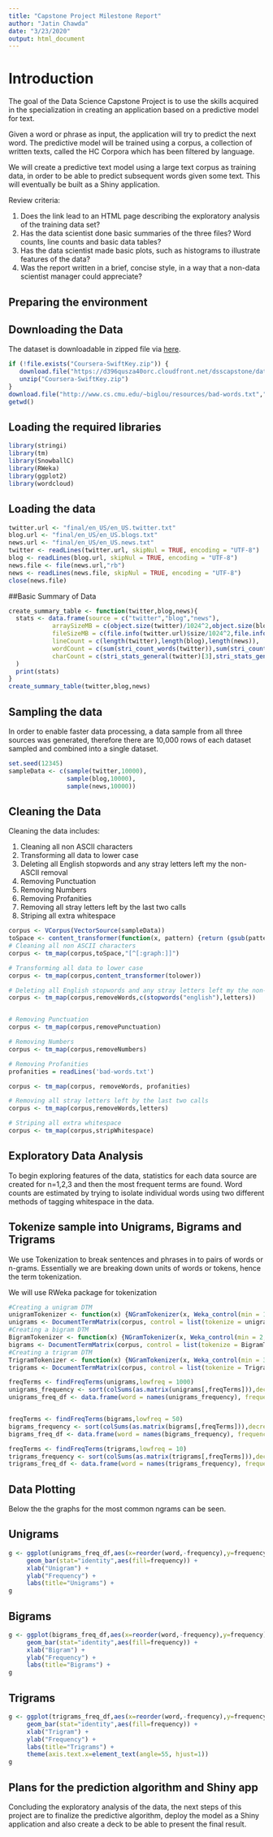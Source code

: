 ---
title: "Capstone Project Milestone Report"
author: "Jatin Chawda"
date: "3/23/2020"
output: html_document
---

# Introduction
The goal of the Data Science Capstone Project is to use the skills acquired in the specialization in creating an application based on a predictive model for text.

Given a word or phrase as input, the application will try to predict the next word. The predictive model will be trained using a corpus, a collection of written texts, called the HC Corpora which has been filtered by language.

We will create a predictive text model using a large text corpus as training data, in order to be able to predict subsequent words given some text. This will eventually be built as a Shiny application.


Review criteria:

  1. Does the link lead to an HTML page describing the exploratory analysis of the training data set?
  2. Has the data scientist done basic summaries of the three files? Word counts, line counts and basic data tables?
  3. Has the data scientist made basic plots, such as histograms to illustrate features of the data?
  4. Was the report written in a brief, concise style, in a way that a non-data scientist manager could appreciate?
  
  
## Preparing the environment

## Downloading the Data

The dataset is downloadable in zipped file via [here](https://d396qusza40orc.cloudfront.net/dsscapstone/dataset/Coursera-SwiftKey.zip).

```{r download,echo=TRUE}
if (!file.exists("Coursera-SwiftKey.zip")) {
   download.file("https://d396qusza40orc.cloudfront.net/dsscapstone/dataset/Coursera-SwiftKey.zip","Coursera-SwiftKey.zip")
   unzip("Coursera-SwiftKey.zip")
}
download.file("http://www.cs.cmu.edu/~biglou/resources/bad-words.txt","bad-words.txt")
getwd()
```

## Loading the required libraries

```{r libraries,warning=FALSE,message=FALSE,echo=TRUE}
library(stringi)
library(tm)
library(SnowballC)
library(RWeka)
library(ggplot2)
library(wordcloud)
```

## Loading the data 


```{r loading,cache=TRUE,echo=TRUE}
twitter.url <- "final/en_US/en_US.twitter.txt"
blog.url <- "final/en_US/en_US.blogs.txt"
news.url <- "final/en_US/en_US.news.txt"
twitter <- readLines(twitter.url, skipNul = TRUE, encoding = "UTF-8")
blog <- readLines(blog.url, skipNul = TRUE, encoding = "UTF-8")
news.file <- file(news.url,"rb")
news <- readLines(news.file, skipNul = TRUE, encoding = "UTF-8")
close(news.file)
```

##Basic Summary of Data



```{r summary,echo=TRUE,cache=TRUE}
create_summary_table <- function(twitter,blog,news){
  stats <- data.frame(source = c("twitter","blog","news"),
            arraySizeMB = c(object.size(twitter)/1024^2,object.size(blog)/1024^2,object.size(news)/1024^2),
            fileSizeMB = c(file.info(twitter.url)$size/1024^2,file.info(blog.url)$size/1024^2,file.info(news.url)$size/1024^2),
            lineCount = c(length(twitter),length(blog),length(news)),
            wordCount = c(sum(stri_count_words(twitter)),sum(stri_count_words(blog)),sum(stri_count_words(news))),
            charCount = c(stri_stats_general(twitter)[3],stri_stats_general(blog)[3],stri_stats_general(news)[3])
  )
  print(stats)
}
create_summary_table(twitter,blog,news)
```

## Sampling the data

In order to enable faster data processing, a data sample from all three sources was generated, therefore there are 10,000 rows of each dataset sampled and combined into a single dataset.

```{r sampling,cache=TRUE,echo=TRUE}
set.seed(12345)
sampleData <- c(sample(twitter,10000),
                sample(blog,10000),
                sample(news,10000))
```

## Cleaning the Data

Cleaning the data includes:

1. Cleaning all non ASCII characters
2. Transforming all data to lower case
3. Deleting all English stopwords and any stray letters left my the non-ASCII removal
4. Removing Punctuation
5. Removing Numbers
6. Removing Profanities
7. Removing all stray letters left by the last two calls
8. Striping all extra whitespace

```{r cleaning,cache=TRUE,echo=TRUE}
corpus <- VCorpus(VectorSource(sampleData))
toSpace <- content_transformer(function(x, pattern) {return (gsub(pattern," ",x))})
# Cleaning all non ASCII characters
corpus <- tm_map(corpus,toSpace,"[^[:graph:]]")

# Transforming all data to lower case
corpus <- tm_map(corpus,content_transformer(tolower))

# Deleting all English stopwords and any stray letters left my the non-ASCII removal
corpus <- tm_map(corpus,removeWords,c(stopwords("english"),letters))


# Removing Punctuation
corpus <- tm_map(corpus,removePunctuation)

# Removing Numbers
corpus <- tm_map(corpus,removeNumbers)

# Removing Profanities
profanities = readLines('bad-words.txt')

corpus <- tm_map(corpus, removeWords, profanities)

# Removing all stray letters left by the last two calls
corpus <- tm_map(corpus,removeWords,letters)

# Striping all extra whitespace
corpus <- tm_map(corpus,stripWhitespace)
```

## Exploratory Data Analysis

To begin exploring features of the data, statistics for each data source are  created for n=1,2,3 and then the most frequent terms are found.
Word counts are estimated by trying to isolate individual words using two different methods of tagging whitespace in the data.

## Tokenize sample into Unigrams, Bigrams and Trigrams

We use Tokenization to break sentences and phrases in to pairs of words or n-grams. Essentially we are breaking down units of words or tokens, hence the term tokenization.

We will use RWeka package for tokenization

```{r ngrams,cache=TRUE}
#Creating a unigram DTM
unigramTokenizer <- function(x) {NGramTokenizer(x, Weka_control(min = 1, max = 1))}
unigrams <- DocumentTermMatrix(corpus, control = list(tokenize = unigramTokenizer))
#Creating a bigram DTM
BigramTokenizer <- function(x) {NGramTokenizer(x, Weka_control(min = 2, max = 2))}
bigrams <- DocumentTermMatrix(corpus, control = list(tokenize = BigramTokenizer))
#Creating a trigram DTM
TrigramTokenizer <- function(x) {NGramTokenizer(x, Weka_control(min = 3, max = 3))}
trigrams <- DocumentTermMatrix(corpus, control = list(tokenize = TrigramTokenizer))
```

```{r freqs}
freqTerms <- findFreqTerms(unigrams,lowfreq = 1000)
unigrams_frequency <- sort(colSums(as.matrix(unigrams[,freqTerms])),decreasing = TRUE)
unigrams_freq_df <- data.frame(word = names(unigrams_frequency), frequency = unigrams_frequency)


freqTerms <- findFreqTerms(bigrams,lowfreq = 50)
bigrams_frequency <- sort(colSums(as.matrix(bigrams[,freqTerms])),decreasing = TRUE)
bigrams_freq_df <- data.frame(word = names(bigrams_frequency), frequency = bigrams_frequency)

freqTerms <- findFreqTerms(trigrams,lowfreq = 10)
trigrams_frequency <- sort(colSums(as.matrix(trigrams[,freqTerms])),decreasing = TRUE)
trigrams_freq_df <- data.frame(word = names(trigrams_frequency), frequency = trigrams_frequency)

```

## Data Plotting

Below the the graphs for the most common ngrams can be seen.

## Unigrams
```{r,echo=TRUE}
g <- ggplot(unigrams_freq_df,aes(x=reorder(word,-frequency),y=frequency))+
     geom_bar(stat="identity",aes(fill=frequency)) + 
     xlab("Unigram") + 
     ylab("Frequency") +
     labs(title="Unigrams") +                                                        theme(axis.text.x=element_text(angle=55, hjust=1))
g
```

## Bigrams
```{r,echo=TRUE}
g <- ggplot(bigrams_freq_df,aes(x=reorder(word,-frequency),y=frequency))+
     geom_bar(stat="identity",aes(fill=frequency)) + 
     xlab("Bigram") + 
     ylab("Frequency") +
     labs(title="Bigrams") +                                                         theme(axis.text.x=element_text(angle=55, hjust=1))
g
```

## Trigrams

```{r,echo=TRUE}
g <- ggplot(trigrams_freq_df,aes(x=reorder(word,-frequency),y=frequency))+
     geom_bar(stat="identity",aes(fill=frequency)) + 
     xlab("Trigram") +               
     ylab("Frequency") +
     labs(title="Trigrams") + 
     theme(axis.text.x=element_text(angle=55, hjust=1))
g
```

## Plans for the prediction algorithm and Shiny app

Concluding the exploratory analysis of the data, the next steps of this project are to finalize the predictive algorithm, deploy the model as a Shiny application and also create a deck to be able to present the final result.


